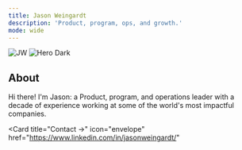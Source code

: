 ```yaml
---
title: Jason Weingardt
description: 'Product, program, ops, and growth.'
mode: wide
---
```


<img
  className="block dark:hidden"
  noZoom src="/images/jw-svg.svg"
  alt="JW"
/>
<img
  className="hidden dark:block"
  noZoom src="/images/jw-svg.svg"
  alt="Hero Dark"
/>

## About

Hi there! I'm Jason: a Product, program, and operations leader with a decade of experience working at some of the world's most impactful companies. 

<CardGroup cols={4}>
  <Card
    title="My Work →"
    icon="file-user"
    href="https://docs.jwe.in/my-work"
  >
  </Card>
  <Card
    title="Resume →"
    icon="briefcase"
    href="https://mintlify.com/docs/development"
  >
  </Card>

<Card
    title="Contact →"
    icon="envelope"
    href="https://www.linkedin.com/in/jasonweingardt/"
  >
  </Card>
  <Card
    title="Chat →"
    icon="calendar"
    href="https://fantastical.app/jasonw/chat"
  >
  </Card>
  </CardGroup>
